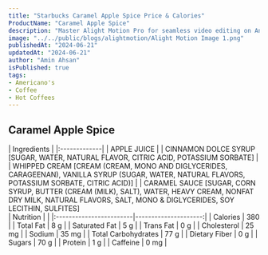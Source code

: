```yaml
---
title: "Starbucks Caramel Apple Spice Price & Calories"
ProductName: "Caramel Apple Spice" 
description: "Master Alight Motion Pro for seamless video editing on Android, iOS, and Tablets with our ultimate guide, unlocking advanced features and elevating your skills in 2024!"
image: "../../public/blogs/alightmotion/Alight Motion Image 1.png"
publishedAt: "2024-06-21"
updatedAt: "2024-06-21"
author: "Amin Ahsan"
isPublished: true
tags:
- Americano's
- Coffee
- Hot Coffees   
---
```


 
## Caramel Apple Spice 
  
<div className="tables-container">
  <div className="table-wrapper">
    | Ingredients  |  
    |:-------------|
    | APPLE JUICE |
    | CINNAMON DOLCE SYRUP [SUGAR, WATER, NATURAL FLAVOR, CITRIC ACID, POTASSIUM SORBATE]         |
    |  WHIPPED CREAM [CREAM (CREAM, MONO AND DIGLYCERIDES, CARAGEENAN), VANILLA SYRUP (SUGAR, WATER, NATURAL FLAVORS, POTASSIUM SORBATE, CITRIC ACID)]         |
    |  CARAMEL SAUCE [SUGAR, CORN SYRUP, BUTTER (CREAM (MILK), SALT), WATER, HEAVY CREAM, NONFAT DRY MILK, NATURAL FLAVORS, SALT, MONO & DIGLYCERIDES, SOY LECITHIN, SULFITES]
  </div>
  <div className="table-wrapper">
    | Nutrition               |                      |  
    |:------------------------|---------------------:|
    | Calories                | 380                    |
    | Total Fat               | 8 g                  |
    | Saturated Fat           | 5 g                  |
    | Trans Fat               | 0 g                  |
    | Cholesterol             | 25 mg                 |
    | Sodium                  | 35 mg                |
    | Total Carbohydrates     | 77 g                  |
    | Dietary Fiber           | 0 g                  |
    | Sugars                  | 70 g                  |
    | Protein                 | 1 g                  |
    | Caffeine                | 0 mg               |
  </div>
</div>
<style jsx>{`
  .tables-container {
    display: flex;
    flex-direction: row;
    gap: 30px;
  }
  .table-wrapper {
    width: 500px; /* Adjust as needed */
  }
  @media (max-width: 768px) {
    .tables-container {
      flex-direction: column;
      gap: 0px; /* Adjust as needed */
    }
    .table-wrapper {
      width: 100%; /* Adjust as needed */
    }
  }
`}</style>
